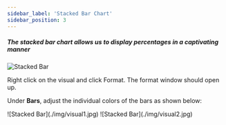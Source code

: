```yaml
---
sidebar_label: 'Stacked Bar Chart'
sidebar_position: 3
---
```


##### The stacked bar chart allows us to display percentages in a captivating manner

![Stacked Bar](./img/stackedbar.jpg)

Right click on the visual and click Format. The format window should open up. 

Under **Bars**, adjust the individual colors of the bars as shown below:

<div class="container">
    <div class="row">
    ![Stacked Bar](./img/visual1.jpg)
    ![Stacked Bar](./img/visual2.jpg)
  </div>
</div>
